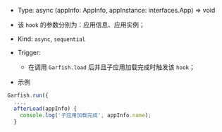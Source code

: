 
- Type: <Highlight> async (appInfo: AppInfo, appInstance: interfaces.App) => void </Highlight>
- 该 `hook` 的参数分别为：应用信息、应用实例；
- Kind: `async`, `sequential`
- Trigger:

  - 在调用 `Garfish.load` 后并且子应用加载完成时触发该 `hook`；

- 示例

```ts
Garfish.run({
  ...,
  afterLoad(appInfo) {
    console.log('子应用加载完成', appInfo.name);
  }
```

